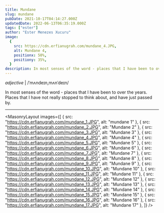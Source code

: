 ```yaml
---
title: Mundane
slug: mundane
pubDate: 2021-10-17T04:14:27.000Z
updatedDate: 2022-06-13T06:35:19.000Z
tags: ["ester"]
author: "Ester Menezes Xucuru"
image:
  {
    src: https://cdn.erfianugrah.com/mundane_4.JPG,
    alt: Mundane 4,
    positionx: 50%,
    positiony: 35%,
  }
description: In most senses of the word - places that I have been to over the years. Places that I have not really stopped to think about, and have just passed by.
---
```


_adjective_ | /ˈmʌndeɪn,mʌnˈdeɪn/

In most senses of the word - places that I have been to over the years. Places that I have not really stopped to think about, and have just passed by.

---


<MasonryLayout
  images={[
    { src: "https://cdn.erfianugrah.com/mundane_1.JPG", alt: "mundane 1" },
    { src: "https://cdn.erfianugrah.com/mundane_2.JPG", alt: "Mundane 2" },
    { src: "https://cdn.erfianugrah.com/mundane_3.JPG", alt: "Mundane 3" },
    { src: "https://cdn.erfianugrah.com/mundane_4.JPG", alt: "Mundane 4" },
    { src: "https://cdn.erfianugrah.com/mundane_5.JPG", alt: "Mundane 5" },
    { src: "https://cdn.erfianugrah.com/mundane_6.JPG", alt: "Mundane 6" },
    { src: "https://cdn.erfianugrah.com/mundane_7.JPG", alt: "Mundane 7" },
    { src: "https://cdn.erfianugrah.com/mundane_8.JPG", alt: "Mundane 8" },
    { src: "https://cdn.erfianugrah.com/mundane_9.JPG", alt: "Mundane 9" },
    { src: "https://cdn.erfianugrah.com/mundane_10.JPG", alt: "Mundane 10" },
    { src: "https://cdn.erfianugrah.com/mundane_11.JPG", alt: "Mundane 11" },
    { src: "https://cdn.erfianugrah.com/mundane_12.JPG", alt: "Mundane 12" },
    { src: "https://cdn.erfianugrah.com/mundane_13.JPG", alt: "Mundane 13" },
    { src: "https://cdn.erfianugrah.com/mundane_14.JPG", alt: "Mundane 14" },
    { src: "https://cdn.erfianugrah.com/mundane_15.JPG", alt: "Mundane 15" },
    { src: "https://cdn.erfianugrah.com/mundane_16.JPG", alt: "Mundane 16" },
    { src: "https://cdn.erfianugrah.com/mundane_17.JPG", alt: "Mundane 17" },
  ]}
/>
